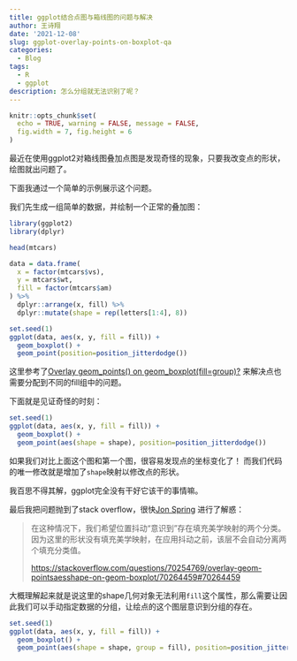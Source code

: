 ```yaml
---
title: ggplot结合点图与箱线图的问题与解决
author: 王诗翔
date: '2021-12-08'
slug: ggplot-overlay-points-on-boxplot-qa
categories:
  - Blog
tags:
  - R
  - ggplot
description: 怎么分组就无法识别了呢？
---
```


<!-- Links -->

```r
knitr::opts_chunk$set(
  echo = TRUE, warning = FALSE, message = FALSE,
  fig.width = 7, fig.height = 6
)
```

最近在使用ggplot2对箱线图叠加点图是发现奇怪的现象，只要我改变点的形状，绘图就出问题了。

下面我通过一个简单的示例展示这个问题。

我们先生成一组简单的数据，并绘制一个正常的叠加图：

```r
library(ggplot2)
library(dplyr)

head(mtcars)

data = data.frame(
  x = factor(mtcars$vs),
  y = mtcars$wt,
  fill = factor(mtcars$am)
) %>% 
  dplyr::arrange(x, fill) %>% 
  dplyr::mutate(shape = rep(letters[1:4], 8))

set.seed(1)
ggplot(data, aes(x, y, fill = fill)) +
  geom_boxplot() +
  geom_point(position=position_jitterdodge())
```

这里参考了[Overlay geom_points() on geom_boxplot(fill=group)?](https://stackoverflow.com/questions/21468380/overlay-geom-points-on-geom-boxplotfill-group)
来解决点也需要分配到不同的fill组中的问题。

下面就是见证奇怪的时刻：

```r
set.seed(1)
ggplot(data, aes(x, y, fill = fill)) +
  geom_boxplot() +
  geom_point(aes(shape = shape), position=position_jitterdodge())
```

如果我们对比上面这个图和第一个图，很容易发现点的坐标变化了！
而我们代码的唯一修改就是增加了`shape`映射以修改点的形状。

我百思不得其解，ggplot完全没有干好它该干的事情嘛。

最后我把问题抛到了stack overflow，很快[Jon Spring](https://stackoverflow.com/users/6851825/jon-spring)
进行了解惑：

> 在这种情况下，我们希望位置抖动“意识到”存在填充美学映射的两个分类。
因为这里的形状没有填充美学映射，在应用抖动之前，该层不会自动分离两个填充分类值。
>
> <https://stackoverflow.com/questions/70254769/overlay-geom-pointsaesshape-on-geom-boxplot/70264459#70264459>

大概理解起来就是说这里的shape几何对象无法利用`fill`这个属性，那么需要让因此我们可以手动指定数据的分组，让绘点的这个图层意识到分组的存在。

```r
set.seed(1)
ggplot(data, aes(x, y, fill = fill)) +
  geom_boxplot() +
  geom_point(aes(shape = shape, group = fill), position=position_jitterdodge())
```
